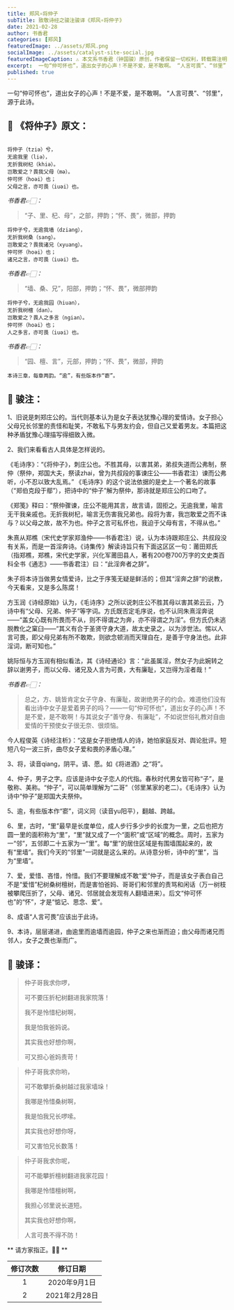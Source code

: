 ```yaml
---
title: 郑风∘将仲子
subTitle: 致敬诗经之骏注骏译《郑风∘将仲子》 
date: 2021-02-28 
author: 书香君
categories: [郑风]
featuredImage: ../assets/郑风.png
socialImage: ../assets/catalyst-site-social.jpg
featuredImageCaption: ⚠️️ 本文系书香君（钟国骏）原创，作者保留一切权利，转载需注明出处。
excerpt:  一句“仲可怀也”，道出女子的心声！不是不爱，是不敢啊。 “人言可畏”、“邻里”，源于此诗。   
published: true
---
```


一句“仲可怀也”，道出女子的心声！不是不爱，是不敢啊。
“人言可畏”、“邻里”，源于此诗。

## 🌼 《将仲子》原文：
```

将仲子（tziə）兮，
无逾我里（liə），
无折我树杞（khiə）。
岂敢爱之？畏我父母（mə）。
仲可怀（hoəi）也；
父母之言，亦可畏（iuəi）也。

```
*书香君👉🏻：* 

> “子、里、杞、母”，之部，押韵；“怀、畏”，微部，押韵

```
将仲子兮，无逾我墙（dziang），
无折我树桑（sang）。
岂敢爱之？畏我诸兄（xyuang）。
仲可怀（hoəi）也；
诸兄之言，亦可畏（iuəi）也。

```
*书香君👉🏻：* 

> “墙、桑、兄”，阳部，押韵；“怀、畏”，微部押韵

```
将仲子兮，无逾我园（hiuan），
无折我树檀（dan）。
岂敢爱之？畏人之多言（ngian）。
仲可怀（hoəi）也；
人之多言，亦可畏（iuəi）也。

```
*书香君👉🏻：* 

> “园、檀、言”，元部，押韵；“怀、畏”，微部，押韵

```
本诗三章，每章两韵。“逾”，有些版本作“窬”。

```
## 🍁️ 骏注：

1、旧说是刺郑庄公的。当代则基本认为是女子表达犹豫心理的爱情诗。女子担心父母兄长邻里的责怪和耻笑，不敢私下与男友约会，但自己又爱着男友。本篇把这种矛盾犹豫心理描写得细致入微。

2、我们来看看古人具体是怎样说的。

《毛诗序》：“《将仲子》，刺庄公也。不胜其母，以害其弟，弟叔失道而公弗制，祭仲（祭仲，郑国大夫，祭读zhai，曾为共叔段的事谏庄公——书香君注）谏而公弗听，小不忍以致大乱焉。”
《毛诗序》的这个说法依据的是史上一个著名的故事（“郑伯克段于鄢”），把诗中的“仲子”解为祭仲，那诗就是郑庄公的口吻了。

《郑笺》释曰：“祭仲骤谏，庄公不能用其言，故言请，固拒之。无逾我里，喻言无干我亲戚也。无折我树杞，喻言无伤害我兄弟也。段将为害，我岂敢爱之而不诛与？以父母之故，故不为也。仲子之言可私怀也，我迫于父母有言，不得从也。”

朱熹从郑樵（宋代史学家郑渔仲——书香君注）说，认为本诗跟郑庄公、共叔段没有关系，而是一首淫奔诗。《诗集传》解读诗旨只有下面这区区一句：莆田郑氏（指郑樵，郑樵，宋代史学家，兴化军莆田县人，著有200卷700万字的文史类百科全书《通志》——书香君注）曰：“此淫奔者之辞”。

朱子将本诗当做男女情爱诗，比之于序笺无疑是鲜活的；但其“淫奔之辞”的说教，今天看来，又是多么陈腐！

方玉润《诗经原始》认为，《毛诗序》之所以说刺庄公不胜其母以害其弟云云，乃诗中有“父母、兄弟、仲子”等字词。方氏既否定毛序说，也不认同朱熹淫奔说——“盖女心既有所畏而不从，则不得谓之为奔，亦不得谓之为淫”。但方氏仍未逃脱教化之窠臼——“其义有合于圣贤守身大道，故太史录之，以为涉世法。惕以人言可畏，即父母兄弟有所不敢欺，则欲念顿消而天理自在，是善于守身法也。此非淫词，断可知也。”

姚际恒与方玉润有相似看法，其《诗经通论》言：“此虽属淫，然女子为此婉转之辞以谢男子，而以父母、诸兄及人言为可畏，大有廉耻，又岂得为淫者哉！”

*书香君👉🏻：* 

> 总之，方、姚皆肯定女子守身、有廉耻，故谢绝男子的约会。难道他们没有看出诗中女子是爱着男子的吗？——一句“仲可怀也”，道出女子的心声！不是不爱，是不敢啊！与其说女子“善守身、有廉耻”，不如说世俗礼教对自由爱情的干预使女子很无奈、很烦恼。

今人程俊英《诗经注析》：“这是女子拒绝情人的诗，她怕家庭反对、舆论批评。短短八句一波三折，曲尽女子爱和畏的矛盾心理。”

3、将，读音qiang，阴平。请、愿。如《将进酒》之“将”。

4、仲子，男子之字。应该是诗中女子恋人的代指。春秋时代男女皆可称“子”，是敬称、美称。“仲子”，可以简单理解为“二哥”（邻里某家的老二）。《毛诗序》认为诗中“仲子”是郑国大夫祭仲。

5、逾，有些版本作“窬”，词义同（读音yu阳平），翻越、跨越。

6、里，古时，“里”最早是长度单位，成人步行多少步的长度为一里，之后也把方圆一里的面积称为“里”，“里”就又成了一个“面积”或“区域”的概念。周时，五家为一“邻”，五邻即二十五家为一“里”。每“里”的居住区域是有围墙围起来的，故有“里墙”。我们今天的“邻里”一词就是这么来的。从诗意分析，诗中的“里”，当为“里墙”。

7、爱，爱惜、吝惜，怜惜。我们不要理解成不敢“爱”仲子，而是该女子表白自己不是“爱惜”杞树桑树檀树，而是害怕爸妈、哥哥们和邻里的责骂和闲话（万一树枝被攀爬压折了，父母、诸兄、邻居就会发现有人翻墙进来）。后文“仲可怀也”的“怀”，才是“惦记、思念、爱”。

8、成语“人言可畏”应该出于此诗。

9、本诗，层层递进，由逾里而逾墙而逾园，仲子之来也渐而迫；由父母而诸兄而邻人，女子之畏也渐而广。

## 🍁️ 骏译：

> 仲子哥我求你啰，
> 
> 可不要压折杞树翻进我家院落！
> 
> 我不是怜惜杞树啊，
> 
> 我是怕我爸妈说。
> 
> 其实我也好想你啊，
> 
> 可又担心爸妈责苛！

> 仲子哥我求你哟，
> 
> 可不敢攀折桑树越过我家墙垛！
> 
> 我哪是怜惜桑树啊，
> 
> 我是怕我兄长啰嗦。
> 
> 其实我也好想你呀，
> 
> 可又害怕兄长数落！

> 仲子哥我求你呢，
> 
> 可不能攀折檀树翻进我家花园！
> 
> 我哪是怜惜檀树啊，
> 
> 我担心邻里说长道短。
> 
> 其实我也好想你啊，
> 
> 人言可畏不得不防！

** 请方家指正。🙏🏻 **

| 修订次数      | 修订日期 | 
|   :----: |    :----:   | 
| 1    | 2020年9月1日       | 
| 2    | 2021年2月28日       | 
